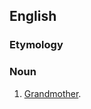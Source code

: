 ==English==

===Etymology===
{{prefix|en|grand|mamma}}

===Noun===
{{en-noun}}

# {{lb|en|as a term of address}} [[grandmother|Grandmother]].